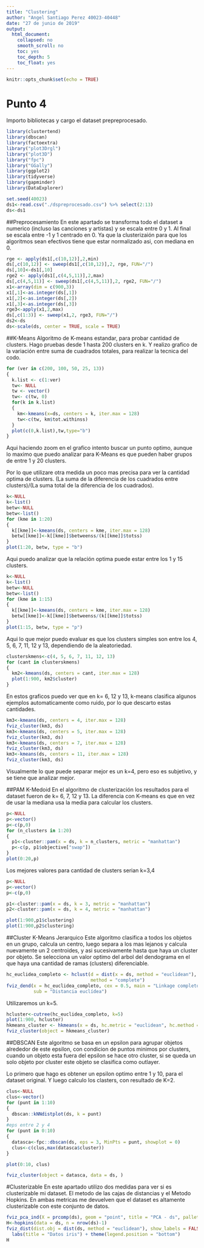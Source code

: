```yaml
---
title: "Clustering"
author: "Angel Santiago Perez 40023-40448"
date: "27 de junio de 2019"
output:
  html_document:
    collapsed: no
    smooth_scroll: no
    toc: yes
    toc_depth: 5
    toc_float: yes
---
```


```r
knitr::opts_chunk$set(echo = TRUE)
```

# Punto 4
Importo bibliotecas y cargo el dataset prepreprocesado.

```r
library(clustertend)
library(dbscan)
library(factoextra)
library("plot3Drgl")
library("plot3D")
library("fpc")
library("GGally")
library(ggplot2)
library(tidyverse)
library(gapminder)
library(DataExplorer)

set.seed(40023)
ds1<-read.csv("./dspreprocesado.csv") %>% select(2:13)
ds<-ds1
```


##Preprocesamiento
En este apartado se transforma todo el dataset a numerico (incluso las canciones y artistas) y se escala entre 0 y 1. Al final se escala entre -1 y 1 centrado en 0. Ya que la clusterizaión para que  los algoritmos sean efectivos tiene que estar normalizado asi, con mediana en 0.

```r
rge <- apply(ds1[,c(10,12)],2,min)
ds[,c(10,12)] <- sweep(ds1[,c(10,12)],2, rge, FUN="/")
ds[,10]<-ds1[,10]
rge2 <- apply(ds1[,c(4,5,11)],2,max)
ds[,c(4,5,11)] <- sweep(ds1[,c(4,5,11)],2, rge2, FUN="/")
x1<-array(dim = c(900,3))
x1[,1]<-as.integer(ds[,1])
x1[,2]<-as.integer(ds[,2])
x1[,3]<-as.integer(ds[,3])
rge3<-apply(x1,2,max)
ds[,c(1:3)] <- sweep(x1,2, rge3, FUN="/")
ds2<-ds
ds<-scale(ds, center = TRUE, scale = TRUE)
```

##K-Means
Algoritmo de K-means estandar, para probar cantidad de clusters. Hago pruebas desde 1 hasta 200 clusters en k. Y realizo grafico de la variación entre suma de cuadrados totales, para realizar la tecnica del codo.

```r
for (ver in c(200, 100, 50, 25, 13)) 
{
  k.list <- c(1:ver)
  tw<- NULL
  tw <- vector()
  tw<- c(tw, 0)
  for(k in k.list)
  {
    km<-kmeans(x=ds, centers = k, iter.max = 128)
    tw<-c(tw, km$tot.withinss)
  }
  plot(c(0,k.list),tw,type="b")
}
```

Aqui haciendo zoom en el grafico intento buscar un punto optimo, aunque lo maximo que puedo analizar para K-Means es que pueden haber grupos de entre 1 y 20 clusters.

Por lo que utilizare otra medida un poco mas precisa para ver la cantidad optima de clusters. (La suma de la diferencia de los cuadrados entre clusters)/(La suma total de la diferencia de los cuadrados).

```r
k<-NULL
k<-list()
betw<-NULL
betw<-list()
for (kme in 1:20)
{
  k[[kme]]<-kmeans(ds, centers = kme, iter.max = 128)
  betw[[kme]]<-k[[kme]]$betweenss/(k[[kme]]$totss)
}
plot(1:20, betw, type = "b")
```

Aqui puedo analizar que la relación optima puede estar entre los 1 y 15 clusters.


```r
k<-NULL
k<-list()
betw<-NULL
betw<-list()
for (kme in 1:15) 
{
  k[[kme]]<-kmeans(ds, centers = kme, iter.max = 128)
  betw[[kme]]<-k[[kme]]$betweenss/(k[[kme]]$totss)
}
plot(1:15, betw, type = "p")
```

Aqui lo que mejor puedo evaluar es que los clusters simples son entre los 4, 5, 6, 7, 11, 12 y 13, dependiendo de la aleatoriedad.

```r
clusterskmens<-c(4, 5, 6, 7, 11, 12, 13)
for (cant in clusterskmens) 
{
  km2<-kmeans(ds, centers = cant, iter.max = 128)
  plot(1:900, km2$cluster)
}

```

En estos graficos puedo ver que en k= 6, 12 y 13, k-means clasifica algunos ejemplos automaticamente como ruido, por lo que descarto estas cantidades.

```r
km3<-kmeans(ds, centers = 4, iter.max = 128)
fviz_cluster(km3, ds)
km3<-kmeans(ds, centers = 5, iter.max = 128)
fviz_cluster(km3, ds)
km3<-kmeans(ds, centers = 7, iter.max = 128)
fviz_cluster(km3, ds)
km3<-kmeans(ds, centers = 11, iter.max = 128)
fviz_cluster(km3, ds)
```

Visualmente lo que puede separar mejor es un k=4, pero eso es subjetivo, y se tiene que analizar mejor.

##PAM K-Medoid
En el algoritmo de clusterización los resultados para el dataset fueron de k= 6, 7, 12 y 13.
La diferencia con K-means es que en vez de usar la mediana usa la media para calcular los clusters.

```r
p<-NULL
p<-vector()
p<-c(p,0)
for (n_clusters in 1:20) 
{
  p1<-cluster::pam(x = ds, k = n_clusters, metric = "manhattan")
  p<-c(p, p1$objective["swap"])
}
plot(0:20,p)

```

Los mejores valores para cantidad de clusters serian k=3,4

```r
p<-NULL
p<-vector()
p<-c(p,0)

p1<-cluster::pam(x = ds, k = 3, metric = "manhattan")
p2<-cluster::pam(x = ds, k = 4, metric = "manhattan")

plot(1:900,p1$clustering)
plot(1:900,p2$clustering)
```

##Cluster K-Means Jerarquico
Este algoritmo clasifica a todos los objetos en un grupo, calcula un centro, luego separa a los mas lejanos y calcula nuevamente un 2 centroides, y asi sucesivamente hasta que haya un cluster por objeto. Se selecciona un valor optimo del arbol del dendograma en el que haya una cantidad de ramas (clusters) diferenciable. 

```r
hc_euclidea_completo <- hclust(d = dist(x = ds, method = "euclidean"),
                               method = "complete")
fviz_dend(x = hc_euclidea_completo, cex = 0.5, main = "Linkage completo",
          sub = "Distancia euclídea")

```

Utilizaremos un k=5.

```r
hcluster<-cutree(hc_euclidea_completo, k=5)
plot(1:900, hcluster)
hkmeans_cluster <- hkmeans(x = ds, hc.metric = "euclidean", hc.method = "complete", k = 5)
fviz_cluster(object = hkmeans_cluster)
```

##DBSCAN
Este algoritmo se basa en un epsilon para agrupar objetos alrededor de este epsilon, con condicion de puntos minimos por clusters, cuando un objeto esta fuera del epsilon se hace otro cluster, si se queda un solo objeto por cluster este objeto se clasifica como outlayer.

Lo primero que hago es obtener un epsilon optimo entre 1 y 10, para el dataset original. Y luego calculo los clasters, con resultado de K=2.

```r
clus<-NULL
clus<-vector()
for (punt in 1:10) 
{
  dbscan::kNNdistplot(ds, k = punt)
}
#eps entre 2 y 4
for (punt in 0:10) 
{
  datasca<-fpc::dbscan(ds, eps = 3, MinPts = punt, showplot = 0)
  clus<-c(clus,max(datasca$cluster))
}

plot(0:10, clus)

fviz_cluster(object = datasca, data = ds, )
```

#Clusterizable
En este apartado utilizo dos medidas para ver si es clusterizable mi dataset. El metodo de las cajas de distancias y el Metodo Hopkins.
En ambas metricas me devuelven que el dataset es altamente clusterizable con este conjunto de datos.

```r
fviz_pca_ind(X = prcomp(ds), geom = "point", title = "PCA - ds", pallete = "jco")
H<-hopkins(data = ds, n = nrow(ds)-1)
fviz_dist(dist.obj = dist(ds, method = "euclidean"), show_labels = FALSE) +
  labs(title = "Datos iris") + theme(legend.position = "bottom")
H
```